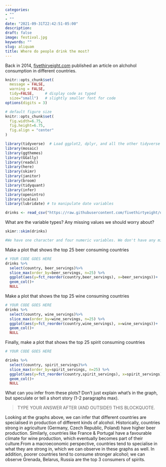 ```yaml
---
categories:
- ""
- ""
date: "2021-09-31T22:42:51-05:00"
description: 
draft: false
image: festival.jpg
keywords: ""
slug: aliquam
title: Where do people drink the most?
---
```


Back in 2014, [fivethiryeight.com](https://fivethirtyeight.com/features/dear-mona-followup-where-do-people-drink-the-most-beer-wine-and-spirits/) published an article on alchohol consumption in different countries. 

```r
knitr::opts_chunk$set(
  message = FALSE, 
  warning = FALSE, 
  tidy=FALSE,     # display code as typed
  size="small")   # slightly smaller font for code
options(digits = 3)

# default figure size
knitr::opts_chunk$set(
  fig.width=6.75, 
  fig.height=6.75,
  fig.align = "center"
)
```

```r
library(tidyverse)  # Load ggplot2, dplyr, and all the other tidyverse packages
library(mosaic)
library(ggthemes)
library(GGally)
library(readxl)
library(here)
library(skimr)
library(janitor)
library(broom)
library(tidyquant)
library(infer)
library(openintro)
library(scales)
library(lubridate) # to manipulate date variables
```


```r
drinks <- read_csv("https://raw.githubusercontent.com/fivethirtyeight/data/master/alcohol-consumption/drinks.csv")

```


What are the variable types? Any missing values we should worry about? 

```r
skimr::skim(drinks)

#We have one character and four numeric variables. We don't have any missing values.


```


Make a plot that shows the top 25 beer consuming countries

```r
# YOUR CODE GOES HERE
drinks %>% 
  select(country, beer_servings)%>%
  slice_max(order_by=beer_servings, n=25) %>% 
  ggplot(aes(y=fct_reorder(country,beer_servings), x=beer_servings))+
  geom_col()+
  NULL

```

Make a plot that shows the top 25 wine consuming countries

```r

# YOUR CODE GOES HERE
drinks %>% 
  select(country, wine_servings)%>%
  slice_max(order_by=wine_servings, n=25) %>% 
  ggplot(aes(y=fct_reorder(country,wine_servings), x=wine_servings))+
  geom_col()+
  NULL

```

Finally, make a plot that shows the top 25 spirit consuming countries
```r
# YOUR CODE GOES HERE

drinks %>% 
  select(country, spirit_servings)%>%
  slice_max(order_by=spirit_servings, n=25) %>% 
  ggplot(aes(y=fct_reorder(country,spirit_servings), x=spirit_servings))+
  geom_col()+
  NULL

```

What can you infer from these plots? Don't just explain what's in the graph, but speculate or tell a short story (1-2 paragraphs max).

> TYPE YOUR ANSWER AFTER (AND OUTSIDE!) THIS BLOCKQUOTE.

Looking at the graphs above, we can infer that different countries are specialised in production of different kinds of alcohol. Historically, countries strong in agriculture (Germany, Czech Republic, Poland) have higher beer production. Similarly, countries like France & Portugal have a favourable climate for wine production, which eventually becomes part of their culture.From a macroeconomic perspective, countries tend to specialise in what they are strong in, which we can observe in these graphs as well. In addition, poorer countries tend to consume stronger alcohol; we can observe Grenada, Belarus, Russia are the top 3 consumers of spirits.

